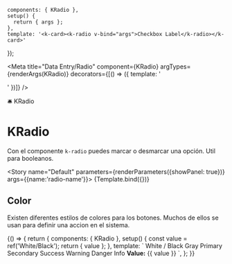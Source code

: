 
    components: { KRadio },
    setup() {
      return { args };
    },
    template: '<k-card><k-radio v-bind="args">Checkbox Label</k-radio></k-card>'
});

<Meta title="Data Entry/Radio" component={KRadio} argTypes={renderArgs(KRadio)} decorators={[() => ({ template: '<div class="flex items-center justify-center p-10"><story /></div>' })]} />

<SHead image="https://media0.giphy.com/media/hDSy8w6rGHeTe/giphy.gif?cid=ecf05e47d1yojdu59ttft3ykom3decoar5aubq8zin0w9sov&rid=giphy.gif&ct=g">🛎 KRadio</SHead>

# KRadio
Con el componente `k-radio` puedes marcar o desmarcar una opción. Util para booleanos.

<Story name="Default" parameters={renderParameters({showPanel: true})}  args={{name:'radio-name'}}>
  {Template.bind({})}
</Story>

<ArgsTable story="Default" />

## **Color**
Existen diferentes estilos de colores para los botones. Muchos de ellos se usan para definir una accion en el sistema.

<Canvas>
  <Story name="Color" argTypes={renderArgs(KRadio, {}, true)} parameters={renderParameters({showPanel: false})}>
    {() => {
      return {
        components: { KRadio },
        setup() {
          const value = ref('White/Black');
          return { value };
        },
        template: `
          <k-card class="grid grid-cols-2 gap-4">
            <k-radio v-model="value" value="White/Black" color="white" name="radio-name">White / Black</k-radio>
            <k-radio v-model="value" value="Gray" color="gray" name="radio-name">Gray</k-radio>
            <k-radio v-model="value" value="Primary" color="primary" name="radio-name">Primary</k-radio>
            <k-radio v-model="value" value="Secondary" color="secondary" name="radio-name">Secondary</k-radio>
            <k-radio v-model="value" value="Success" color="success" name="radio-name">Success</k-radio>
            <k-radio v-model="value" value="Warning" color="warning" name="radio-name">Warning</k-radio>
            <k-radio v-model="value" value="Danger" color="danger" name="radio-name">Danger</k-radio>
            <k-radio v-model="value" value="Info" color="info" name="radio-name">Info</k-radio>
          </k-card>
          <k-card>
            <b>Value:</b> {{ value }}
          </k-card>
        `,
      };
    }}
  </Story>
</Canvas>
